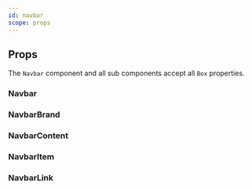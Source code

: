 ```yaml
---
id: navbar
scope: props
---
```


## Props

The `Navbar` component and all sub components accept all `Box` properties.

### Navbar

<PropsTable of="Navbar" />

### NavbarBrand

<PropsTable of="NavbarBrand" />

### NavbarContent

<PropsTable of="NavbarContent" />

### NavbarItem

<PropsTable of="NavbarItem" />

### NavbarLink

<PropsTable of="NavbarLink" />
